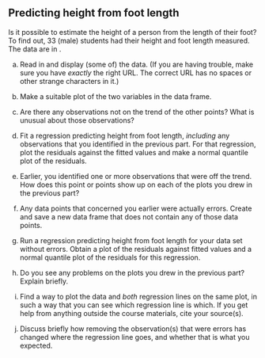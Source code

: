 ## Predicting height from foot length

 Is it possible to estimate the height of a person from the length of their foot? To find out, 33 (male) students had their height and foot length measured. The data are in 
\url{http://ritsokiguess.site/datafiles/heightfoot.csv}.



(a) Read in and display (some of) the data. (If you are having trouble, make sure you have *exactly* the right URL. The correct URL has no spaces or other strange characters in it.)



(b) Make a suitable plot of the two variables in the data frame.



(c) Are there any observations not on the trend of the other points? What is unusual about those observations? 



(d) Fit a regression predicting height from foot length, *including* any observations that you identified in the previous part. For that regression, plot the residuals against the fitted values and make a normal quantile plot of the residuals.




(e) Earlier, you identified one or more observations that were off the trend. How does this point or points show up on each of the plots you drew in the previous part?



(f) Any data points that concerned you earlier were actually errors.
Create and save a new data frame that does not contain any of those data points. 



(g) Run a regression predicting height from foot length for your data set without errors. Obtain a plot of the residuals against fitted values and a normal quantile plot of the residuals for this regression.




(h) Do you see any problems on the plots you drew in the previous part? Explain briefly. 



(i) Find a way to plot the data and *both* regression lines on the same plot, in such a way that you can see which regression line is which. If you get help from anything outside the course materials, cite your source(s).



(j) Discuss briefly how removing the observation(s) that were errors has changed where the regression line goes, and whether that is what you expected.




